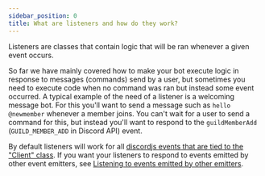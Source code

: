 ```yaml
---
sidebar_position: 0
title: What are listeners and how do they work?
---
```


Listeners are classes that contain logic that will be ran whenever a given event occurs.

So far we have mainly covered how to make your bot execute logic in response to messages (commands) send by a user, but
sometimes you need to execute code when no command was ran but instead some event occurred. A typical example of the
need of a listener is a welcoming message bot. For this you'll want to send a message such as `hello @newmember`
whenever a member joins. You can't wait for a user to send a command for this, but instead you'll want to respond to the
`guildMemberAdd` (`GUILD_MEMBER_ADD` in Discord API) event.

By default listeners will work for all [discordjs events that are tied to the "Client" class][discordjs-client-events].
If you want your listeners to respond to events emitted by other event emitters, see [Listening to events emitted by
other emitters][listening-to-events-emitted-by-other-emitters].

[discordjs-client-events]:
  https://discord.js.org/docs/packages/discord.js/main/Client:Class#applicationCommandPermissionsUpdate
[listening-to-events-emitted-by-other-emitters]: ./listening-to-events-emitted-by-other-emitters
